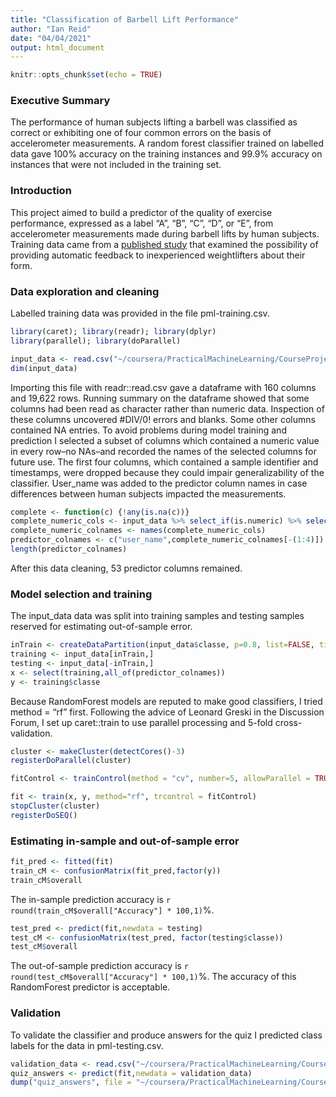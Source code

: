 ```yaml
---
title: "Classification of Barbell Lift Performance"
author: "Ian Reid"
date: "04/04/2021"
output: html_document
---
```

```r
knitr::opts_chunk$set(echo = TRUE)
```
### Executive Summary
The performance of human subjects lifting a barbell was classified as correct or exhibiting one of four common errors on the basis of accelerometer measurements. A random forest classifier trained on labelled data gave 100% accuracy on the training instances and 99.9% accuracy on instances that were not included in the training set.

### Introduction
This project aimed to build a predictor of the quality of exercise performance, expressed as a label "A", "B", "C", "D", or "E", from accelerometer measurements made during barbell lifts by human subjects. Training data came from a [published study](http://web.archive.org/web/20161224072740/http:/groupware.les.inf.puc-rio.br/har) that examined the possibility of providing automatic feedback to inexperienced weightlifters about their form.

### Data exploration and cleaning
Labelled training data was provided in the file pml-training.csv. 
```r
library(caret); library(readr); library(dplyr)
library(parallel); library(doParallel)
```

```r
input_data <- read.csv("~/coursera/PracticalMachineLearning/CourseProject/pml-training.csv")
dim(input_data)
```
Importing this file with readr::read.csv gave a dataframe with 160 columns and 19,622 rows. Running summary on the dataframe showed that some columns had been read as character rather than numeric data. Inspection of these columns uncovered #DIV/0! errors and blanks. Some other columns contained NA entries. To avoid problems during model training and prediction I selected a subset of columns which contained a numeric value in every row--no NAs--and recorded the names of the selected columns for future use. The first four columns, which contained a sample identifier and timestamps, were dropped because they could impair generalizability of the classifier. User_name was added to the predictor column names in case differences between human subjects impacted the measurements. 
```r
complete <- function(c) {!any(is.na(c))}
complete_numeric_cols <- input_data %>% select_if(is.numeric) %>% select_if(complete)
complete_numeric_colnames <- names(complete_numeric_cols)
predictor_colnames <- c("user_name",complete_numeric_colnames[-(1:4)])
length(predictor_colnames)
```
After this data cleaning, 53 predictor columns remained.  

### Model selection and training
The input_data data was split into training samples and testing samples reserved for estimating out-of-sample error.
```r
inTrain <- createDataPartition(input_data$classe, p=0.8, list=FALSE, times=1)
training <- input_data[inTrain,]
testing <- input_data[-inTrain,]
x <- select(training,all_of(predictor_colnames))
y <- training$classe
```
Because RandomForest models are reputed to make good classifiers, I tried method = "rf" first. Following the advice of Leonard Greski in the Discussion Forum, I set up caret::train to use parallel processing and 5-fold cross-validation.

```r
cluster <- makeCluster(detectCores()-3)
registerDoParallel(cluster)

fitControl <- trainControl(method = "cv", number=5, allowParallel = TRUE)

fit <- train(x, y, method="rf", trcontrol = fitControl)
stopCluster(cluster)
registerDoSEQ()
```
### Estimating in-sample and out-of-sample error
``` r
fit_pred <- fitted(fit)
train_cM <- confusionMatrix(fit_pred,factor(y))
train_cM$overall
```
The in-sample prediction accuracy is `r round(train_cM$overall["Accuracy"] * 100,1)`%.
```r
test_pred <- predict(fit,newdata = testing)
test_cM <- confusionMatrix(test_pred, factor(testing$classe))
test_cM$overall
```
The out-of-sample prediction accuracy is `r round(test_cM$overall["Accuracy"] * 100,1)`%. The accuracy of this RandomForest predictor is acceptable.

### Validation
To validate the classifier and produce answers for the quiz I predicted class labels for the data in pml-testing.csv.
```r
validation_data <- read.csv("~/coursera/PracticalMachineLearning/CourseProject/pml-testing.csv")
quiz_answers <- predict(fit,newdata = validation_data)
dump("quiz_answers", file = "~/coursera/PracticalMachineLearning/CourseProject/quiz_answers.txt")
```

